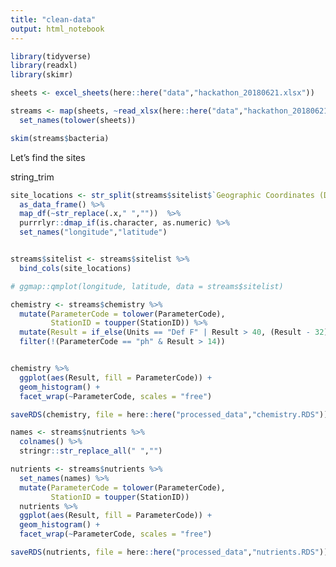 ```yaml
---
title: "clean-data"
output: html_notebook
---
```


```r
library(tidyverse)
library(readxl)
library(skimr)

sheets <- excel_sheets(here::here("data","hackathon_20180621.xlsx"))

streams <- map(sheets, ~read_xlsx(here::here("data","hackathon_20180621.xlsx"), sheet = .x)) %>% 
  set_names(tolower(sheets))

skim(streams$bacteria)

```

Let's find the sites

string_trim

```r

site_locations <- str_split(streams$sitelist$`Geographic Coordinates (Decimal Degrees)`,",", simplify = T) %>% 
  as_data_frame() %>% 
  map_df(~str_replace(.x," ",""))  %>% 
  purrrlyr::dmap_if(is.character, as.numeric) %>% 
  set_names("longitude","latitude")


streams$sitelist <- streams$sitelist %>% 
  bind_cols(site_locations)

# ggmap::qmplot(longitude, latitude, data = streams$sitelist)


```


```r

chemistry <- streams$chemistry %>% 
  mutate(ParameterCode = tolower(ParameterCode),
         StationID = toupper(StationID)) %>% 
  mutate(Result = if_else(Units == "Def F" | Result > 40, (Result - 32) * (5/9), Result)) %>%
  filter(!(ParameterCode == "ph" & Result > 14))


chemistry %>% 
  ggplot(aes(Result, fill = ParameterCode)) + 
  geom_histogram() + 
  facet_wrap(~ParameterCode, scales = "free")

saveRDS(chemistry, file = here::here("processed_data","chemistry.RDS"))

```


```r

names <- streams$nutrients %>% 
  colnames() %>% 
  stringr::str_replace_all(" ","")

nutrients <- streams$nutrients %>% 
  set_names(names) %>% 
  mutate(ParameterCode = tolower(ParameterCode),
         StationID = toupper(StationID))  
  nutrients %>% 
  ggplot(aes(Result, fill = ParameterCode)) + 
  geom_histogram() + 
  facet_wrap(~ParameterCode, scales = "free")

saveRDS(nutrients, file = here::here("processed_data","nutrients.RDS"))

  
```


